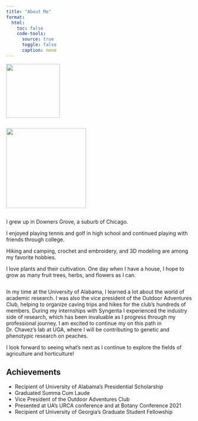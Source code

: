 ---
title: "About Me"
format:
  html:
    toc: false
    code-tools:
      source: true
      toggle: false
      caption: none
---

::: column-margin
![](Images_files%5Clalapalooza1.jpg){width="145"}
:::

::: {.profile-header layout="[30,70]"}
::: column
![](Images_files%5Cmonumentvalley.jpg){width="216"}
:::

::: column
I grew up in Downers Grove, a suburb of Chicago.

I enjoyed playing tennis and golf in high school and continued playing with friends through college.

Hiking and camping, crochet and embroidery, and 3D modeling are among my favorite hobbies.

I love plants and their cultivation. One day when I have a house, I hope to grow as many fruit trees, herbs, and flowers as I can.

:::
:::

In my time at the University of Alabama, I learned a lot about the world of academic research. I was also the vice president of the Outdoor Adventures Club, helping to organize caving trips and hikes for the club's hundreds of members.  During my internships with Syngenta I experienced the industry side of research, which has been invaluable as I progress through my professional journey. I am excited to continue my on this path in Dr. Chavez's lab at UGA, where I will be contributing to genetic and phenotypic research on peaches.

I look forward to seeing what's next as I continue to explore the fields of agriculture and horticulture!

## Achievements

-   Recipient of University of Alabama's Presidential Scholarship
-   Graduated Summa Cum Laude
-   Vice President of the Outdoor Adventures Club
-   Presented at UA's URCA conference and at Botany Conference 2021
-   Recipient of University of Georgia's Graduate Student Fellowship

